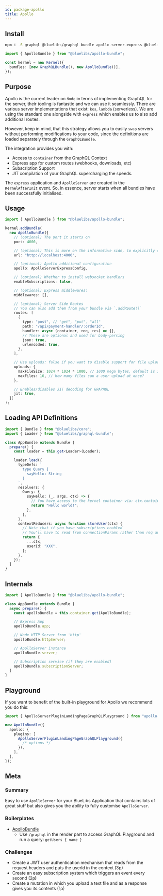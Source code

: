 ```yaml
---
id: package-apollo
title: Apollo
---
```



<PackageHeader version="1.1.4" packageName="apollo-bundle" containsTypeDefs />

## Install

```bash
npm i -S graphql @bluelibs/graphql-bundle apollo-server-express @bluelibs/apollo-bundle
```

```ts
import { ApolloBundle } from "@bluelibs/apollo-bundle";

const kernel = new Kernel({
  bundles: [new GraphQLBundle(), new ApolloBundle()],
});
```

## Purpose

Apollo is the current leader on `Node` in terms of implementing GraphQL for the server, their tooling is fantastic and we can use it seamlessly. There are various server implementations that exist: `koa`, `lambda` (serverless). We are using the standard one alongside with `express` which enables us to also add additional routes.

However, keep in mind, that this strategy allows you to easily `swap` servers without performing modifications to your code, since the definitions are loaded separately through the `GraphQLBundle`.

The integration provides you with:

- Access to `container` from the GraphQL Context
- Express app for custom routes (webhooks, downloads, etc)
- Subscription Support
- JIT compilation of your GraphQL supercharging the speeds.

The `express` application and `ApolloServer` are created in the `KernelAfterInit` event. So, in essence, server starts when all bundles have been successfully initialised.

## Usage

```typescript
import { ApolloBundle } from "@bluelibs/apollo-bundle";

kernel.addBundle(
  new ApolloBundle({
    // (optional) The port it starts on
    port: 4000,

    // (optional) This is more on the informative side, to explicitly state the final endpoint of your app
    url: "http://localhost:4000",

    // (optional) Apollo additional configuration
    apollo: ApolloServerExpressConfig,

    // (optional) Whether to install websocket handlers
    enableSubscriptions: false,

    // (optional) Express middlewares:
    middlewares: [],

    // (optional) Server Side Routes
    // You can also add them from your bundle via `.addRoute()`
    routes: [
      {
        type: "post", // "get", "put", "all"
        path: "/api/payment-handler/:orderId",
        handler: async (container, req, res) => {},
        // These are optional and used for body-parsing
        json: true,
        urlencoded: true,
      },
    ],

    // Use uploads: false if you want to disable support for file uploading via graphql-upload
    uploads: {
      maxFileSize: 1024 * 1024 * 1000, // 1000 mega bytes, default is 10e9
      maxFiles: 10, // how many files can a user upload at once?
    },

    // Enables/disables JIT decoding for GRAPHQL
    jit: true,
  })
);
```

## Loading API Definitions

```typescript
import { Bundle } from "@bluelibs/core";
import { Loader } from "@bluelibs/graphql-bundle";

class AppBundle extends Bundle {
  prepare() {
    const loader = this.get<Loader>(Loader);

    loader.load({
      typeDefs: `
        type Query {
          sayHello: String
        }
      `,
      resolvers: {
        Query: {
          sayHello: (_, args, ctx) => {
            // You have access to the kernel container via: ctx.container
            return "Hello world!";
          },
        },
      },
      contextReducers: async function storeUser(ctx) {
        // Note that if you have subscriptions enabled
        // You'll have to read from connectionParams rather than req and manually identify whether its HTTP vs Subscription
        return {
          ...ctx,
          userId: "XXX",
        };
      },
    });
  }
}
```

## Internals

```ts
import { ApolloBundle } from "@bluelibs/apollo-bundle";

class AppBundle extends Bundle {
  async prepare() {
    const apolloBundle = this.container.get(ApolloBundle);

    // Express App
    apolloBundle.app;

    // Node HTTP Server from 'http'
    apolloBundle.httpServer;

    // ApolloServer instance
    apolloBundle.server;

    // Subscription service (if they are enabled)
    apolloBundle.subscriptionServer;
  }
}
```

## Playground

If you want to benefit of the built-in playground for Apollo we recommend you do this:

```ts
import { ApolloServerPluginLandingPageGraphQLPlayground } from "apollo-server-core";

new ApolloBundle({
  apollo: {
    plugins: [
      ApolloServerPluginLandingPageGraphQLPlayground({
        /* options */
      }),
    ],
  },
});
```

## Meta

### Summary

Easy to use `ApolloServer` for your BlueLibs Application that contains lots of great stuff but also gives you the ability to fully customise `ApolloServer`.

### Boilerplates

- [ApolloBundle](https://stackblitz.com/edit/node-cbokfp?file=src%2Fapollo%2Findex.ts)
  - Use `/graphql` in the render part to access GraphQL Playground and run a query: `getUsers { name }`

### Challenges

- Create a JWT user authentication mechanism that reads from the request headers and puts the userId in the context (3p)
- Create an easy subscription system which triggers an event every second (2p)
- Create a mutation in which you upload a text file and as a response gives you its contents (1p)
